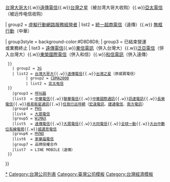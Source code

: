 {{Navbox
| navbar = 
| name  = 台灣行動通訊公司
| title = [[臺灣電信業者列表|台灣行動通訊公司]]
| state = {{{state|}}}
| listclass  = hlist
| group1 = [[4G LTE|4G]] / [[5G]]
| list1 = [[中華電信]]{{.w}}[[台灣大哥大]]{{.w}}[[遠傳電信]]{{.w}}[[台灣之星]]（被台湾大哥大收购）{{.w}}[[亞太電信]]（被远传电信收购）

| group2 = [[移动虚拟运营商|虛擬行動網路服務經營者]]
| list2 = [[統一超商電信]]（遠傳）{{.w}} [[無框行動]]（中華）

| group3style = background-color:#D8D8D8;
| group3 = 已結束營運<br>或業務終止
| list3 = {{Navbox|subgroup
    | groupstyle = background-color:#D8D8D8;
    | group1 = [[2G]]
    | list1 = {{Navbox|subgroup
          | groupstyle = background-color:#D8D8D8;
          | group1 = [[GSM]]
          | list1 = [[中華電信]]{{.w}}[[台灣大哥大]]{{.w}}[[遠傳電信]]{{.w}}[[東信電訊]]（併入台灣大）{{.w}}[[泛亞電信]]（併入台灣大）{{.w}}[[東榮國際電信]]（併入和信）{{.w}}[[和信電訊]]（併入遠傳）
  }}
    | group2 = [[3G]] 
    | list2 = {{Navbox|subgroup
          | groupstyle = background-color:#D8D8D8;
          | group1 = [[UMTS]]
          | list1  = [[中華電信]]{{.w}}[[台灣大哥大]]{{.w}}[[遠傳電信]]{{.w}}[[台灣之星]]（原威寶電信）
          | group2 = [[CDMA2000]]
          | list2 = [[亚太电信]]
  }}
    |group3 = [[呼叫器]]
    |list3  = [[中華電信]]{{.w}}[[聯華電信]]{{.w}}[[中華國際通訊]]{{.w}}[[訊達電訊]]{{.w}}[[長榮電信]]{{.w}}[[尋易衛星通訊]]{{.w}}[[任我行巡呼網]]（[[宏遠電訊]]、[[捷通電信]]、[[南方電訊]]）
    |group4 = [[PHS]]
    |list4  = [[大眾電信]]
    |group5 = [[WiMAX]]
    |list5  = [[遠傳電信]]{{.w}}[[大眾電信]]{{.w}}[[大同電信]]{{.w}}[[全球一動]]{{.w}}[[大台中數位有線電視]]{{.w}}[[威邁思電信]]
    |group6 = [[MVNO]]
    |list6  = [[家樂福電信]]
    |group7 = 品牌授權合作
    |list7  = LINE MOBILE（遠傳）
  }}
}}<noinclude>{{documentation
|content={{Collapsible option}}}}
[[Category:臺灣電信業公司|*]]
[[Category:台灣公司列表]]
[[Category:臺灣公司模板]]
[[Category:台灣經濟模板]]
</noinclude>